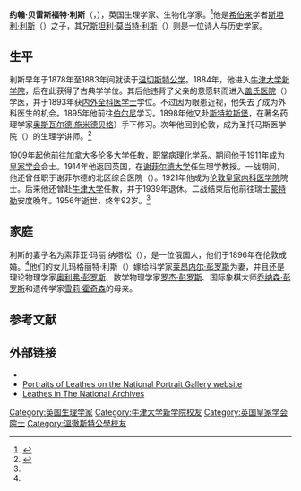 '''约翰·贝雷斯福特·利斯'''（{{lang|en|John Beresford Leathes}}，{{bd|1864年|11月5日|1956年|9月14日|Leathes, John Beresford}}），英国生理学家、生物化学家。<ref name=Google>{{Cite web |url=http://books.google.co.uk/books?id=KrToAAAAIAAJ&pg=PA247 |title=O'Connor, W.J., ''British Psychologists 1885–1914: A Biographical Dictionary'' Manchester University Press (1991) pg 247 ''[[Google_Books|Google Books]]'' |access-date=2014-11-06 |archive-date=2014-12-03 |archive-url=https://web.archive.org/web/20141203152356/http://books.google.co.uk/books?id=KrToAAAAIAAJ&pg=PA247 |dead-url=no }}</ref>他是[[希伯来|希伯来]]学者[[斯坦利·利斯|斯坦利·利斯]]（{{lang|en|Stanley Leathes}}）之子，其兄[[斯坦利·莫当特·利斯|斯坦利·莫当特·利斯]]（{{lang|en|Stanley Mordaunt Leathes}}）则是一位诗人与历史学家。

== 生平 ==
利斯早年于1878年至1883年间就读于[[温切斯特公学|温切斯特公学]]。1884年，他进入[[牛津大学新学院|牛津大学新学院]]，后在此获得了古典学学位。其后他违背了父亲的意愿转而进入[[盖氏医院|盖氏医院]]（{{lang|en|Guy's Hospital}}）学医，并于1893年获[[内外全科医学士|内外全科医学士]]学位。不过因为眼患近视，他失去了成为外科医生的机会。1895年他前往[[伯尔尼|伯尔尼]]学习。1898年他又赴[[斯特拉斯堡|斯特拉斯堡]]，在著名药理学家[[奥斯瓦尔德·施米德贝格|奥斯瓦尔德·施米德贝格]]{{lang|de|Oswald Schmiedeberg}}）手下修习。次年他回到伦敦，成为圣托马斯医学院（{{lang|en|St Thomas's Hospital Medical School}}）的生理学讲师。<ref name="JSTOR">{{cite journal|title=John Beresford Leathes, 1864-1956|journal=Biographical Memoirs of Fellows of the Royal Society|date=1958-11-01|doi=10.1098/rsbm.1958.0016|url=http://rsbm.royalsocietypublishing.org/content/4/185|language=en|volume=4|pages=185–191|issn=0080-4606|accessdate=2018-04-02|author=Rudolph Peters}}</ref>

1909年起他前往加拿大[[多伦多大学|多伦多大学]]任教，职掌病理化学系。期间他于1911年成为[[皇家学会|皇家学会]]会士。1914年他返回英国，在[[谢菲尔德大学|谢菲尔德大学]]任生理学教授。一战期间，他还曾任职于谢菲尔德的北区综合医院（{{lang|en|Northern General Hospital}}）。1921年他成为[[伦敦皇家内科医学院|伦敦皇家内科医学院]]院士。后来他还曾赴[[牛津大学|牛津大学]]任教，并于1939年退休。二战结束后他前往瑞士[[蒙特勒|蒙特勒]]安度晚年。1956年逝世，终年92岁。<ref name="JSTOR" />

== 家庭 ==
利斯的妻子名为索菲亚·玛丽·纳塔松（{{lang|en|Sonia Marie Natanson}}），是一位俄国人，他们于1896年在伦敦成婚。<ref name="JSTOR" />他们的女儿玛格丽特·利斯（{{lang|en|Margaret Leathes}}）嫁给科学家[[莱昂内尔·彭罗斯|莱昂内尔·彭罗斯]]为妻，并且还是理论物理学家[[奥利弗·彭罗斯|奥利弗·彭罗斯]]、数学物理学家[[罗杰·彭罗斯|罗杰·彭罗斯]]、国际象棋大师[[乔纳森·彭罗斯|乔纳森·彭罗斯]]和遗传学家[[雪莉·霍奇森|雪莉·霍奇森]]的母亲。

== 参考文献 ==
{{reflist}}

==外部链接==
* {{Internet Archive author |sname=Stanley Mordaunt Leathes}}
*[http://www.npg.org.uk/collections/search/person/mp103349/sir-stanley-mordaunt-leathes Portraits of Leathes on the [[National_Portrait_Gallery,_London|National Portrait Gallery]] website] {{Wayback|url=http://www.npg.org.uk/collections/search/person/mp103349/sir-stanley-mordaunt-leathes |date=20160316090634 }}
*[http://www.nationalarchives.gov.uk/nra/searches/subjectView.asp?ID=P16988 {{Wayback|url=http://www.nationalarchives.gov.uk/nra/searches/subjectView.asp?ID=P16988 |date=20120616202936 }} Leathes in [[The_National_Archives_(United_Kingdom)|The National Archives]]]

{{Roger Penrose}}

{{DEFAULTSORT:Leathes, John Beresford}}
[[Category:英国生理学家|Category:英国生理学家]]
[[Category:牛津大学新学院校友|Category:牛津大学新学院校友]]
[[Category:英国皇家学会院士|Category:英国皇家学会院士]]
[[Category:溫徹斯特公學校友|Category:溫徹斯特公學校友]]